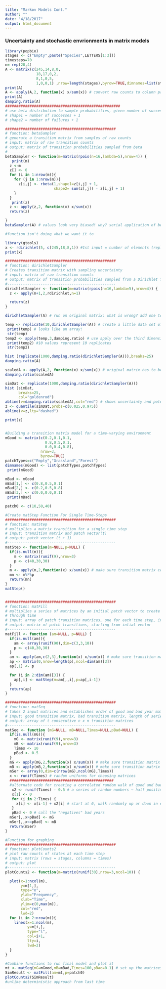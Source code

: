 ```yaml
---
title: "Markov Models Cont."
author: ""
date: "4/18/2017"
output: html_document
---
```

### Uncertainty and stochastic envrionments in matrix models
```r
library(popbio)
stages <- c("Empty",paste("Species",LETTERS[1:3]))
timesteps=70
n= rep(20,4)
A <- matrix(c(245,14,8,0,
              18,17,0,2,
              8,1,0,5,
              1,0,0,1) ,nrow=length(stages),byrow=TRUE,dimnames=list(stages,stages))
print(A)
A <- apply(A,2, function(x) x/sum(x)) # convert raw counts to column proportions
print(A)
damping.ratio(A)
####################################################
# use beta distribution to sample probabilities, given number of successes/failures
# shape1 = number of successes + 1
# shape2 = number of failures + 1

##################################################
# function: betaSampler
# generate a transition matrix from samples of raw counts
# input: matrix of raw transition counts
# output: matrix of transition probabilities sampled from beta
#-------------------------------------------------
betaSampler <- function(m=matrix(rpois(n=16,lambda=5),nrow=4)) {
   print(m)
  z <-m
  z[] <- 0
  for (i in 1:nrow(m)){
    for (j in 1:nrow(m)){
      z[i,j] <- rbeta(1,shape1=z[i,j] + 1,
                      shape2= sum(z[,j]) - z[i,j] + 1)
    }
  }
   print(z)
  z <- apply(z,2, function(x) x/sum(x))
  return(z)

}
betaSampler(A) # values look very biased! why? serial application of beta!

#function isn't doing what we want it to

library(gtools)
x <- rdirichlet(5, c(245,18,8,1)) #1st input = number of elements (replicates), 2nd string of raw counts
print(x)

##################################################
# function: dirichletSampler
# Creates transition matrix with sampling uncertainty
# input: matrix of raw transition counts
# output: matrix of transition probabilities sampled from a Dirichlet for each column
#-------------------------------------------------
dirichletSampler <- function(m=matrix(rpois(n=16,lambda=5),nrow=4)) {
  z <- apply(m+1,2,rdirichlet,n=1)

  return(z)
}

dirichletSampler(A) # run on original matrix; what is wrong? add one to all params!

temp <- replicate(10,dirichletSampler(A)) # create a little data set of 10
 print(temp) # looks like an array!
 str(temp)
temp2 <- apply(temp,3,damping.ratio) # use apply over the third dimension
 print(temp2) #10 values represent 10 replicates
 str(temp2)

hist (replicate(1000,damping.ratio(dirichletSampler(A))),breaks=25)
damping.ratio(A)

scaledA <- apply(A,2, function(x) x/sum(x)) # original matrix has to be scaled!
damping.ratio(scaledA)

simDat <- replicate(1000,damping.ratio(dirichletSampler(A)))
hist (simDat,
      breaks=25,
      col="goldenrod")
abline(v=damping.ratio(scaledA),col="red") # shows uncertainty and potential bias
z <- quantile(simDat,probs=c(0.025,0.975))
abline(v=z,lty="dashed")

print(z)


#Building a transition matrix model for a time-varying environment
mGood <- matrix(c(0.2,0.1,0.1,
                  0.8,0.5,0.1,
                  0.0,0.4,0.8),
                nrow=3,
                byrow=TRUE)
patchTypes=c("Empty","Grassland","Forest")
dimnames(mGood) <- list(patchTypes,patchTypes)
 print(mGood)

mBad <- mGood
mBad[1,] <- c(0.8,0.5,0.1)
mBad[2,] <- c(0.2,0.5,0.8)
mBad[3,] <- c(0.0,0.0,0.1)
 print(mBad)

patch0 <- c(10,50,40)

#Create matStep Function For Single Time-Steps
##################################################
# function: matStep
# multiplies a matrix transition for a single time step
# input: transition matrix and patch vector(t)
# output: patch vector (t + 1)
#-------------------------------------------------
matStep <- function(m=NULL,p=NULL) {
  if(is.null(m)){
    m <- matrix(runif(9),nrow=3)
    p <- c(40,30,30)
  }
  m <- apply(m,2,function(x) x/sum(x)) # make sure transition matrix columns are scaled
  mn <- m%*%p
  return(mn)
}
matStep()


##################################################
# function: matFill
# multiplies a series of matrices by an initial patch vector to create a set of patches
# through time
# input: array of patch transition matrices, one for each time step, initial patch vector
# output: matrix of patch transitions, starting from intial vector
#-------------------------------------------------
matFill <- function (am=NULL, p=NULL) {
  if(is.null(am)){
    am <- array(runif(90),dim=c(3,3,10))
    p <- c(40,30,30)
  }
  am <- apply(am,c(2,3),function(x) x/sum(x)) # make sure transition matrix columns are scaled
  ap <- matrix(0,nrow=length(p),ncol=dim(am)[3])
  ap[,1] <- p

  for (i in 2:dim(am)[3]) {
    ap[,i] <- matStep(m=am[,,i],p=ap[,i-1])
  }
  return(ap)
}

##################################################
# function: matSeq
# takes 2 input matrices and establishes order of good and bad year matrices
# input: good transition matrix, bad transition matrix, length of series, p(bad year)
# output: array of t consecutive n x n transition matrices
#-------------------------------------------------
matSeq <- function (mG=NULL, mB=NULL,Times=NULL,pBad=NULL) {
  if(is.null(mG)){
    mG <- matrix(runif(9),nrow=3)
    mB <- matrix(runif(9),nrow=3)
    Times <- 10
    pBad <- 0.5
  }
  mG <- apply(mG,2,function(x) x/sum(x)) # make sure transition matrix columns are scaled
  mB <- apply(mB,2,function(x) x/sum(x)) # make sure transition matrix columns are scaled
  mSer <- array(0,dim=c(nrow(mG),ncol(mG),Times))
  x <- runif(Times) # random uniforms for choosing matrices
  ###############################################
  #alternate code for creating a correlated random walk of good and bad years!
   x2 <- runif(Times) - 0.5 # a series of random numbers ~ half positive, half negative
   x[1] <- 0
   for (i in 2:Times) {
     x[i] <- x[i-1] + x2[i] # start at 0, walk randomly up or down in each step
   }
   pBad <- 0 # call the "negatives" bad years
  mSer[,,x>pBad] <- mG
  mSer[,,x<=pBad] <- mB
  return(mSer)
}

#Function for graphing
##################################################
# function: plotCounts2
# plot raw counts of states at each time step
# input: matrix (rows = stages, columns = times)
# output: plot
#-------------------------------------------------
plotCounts2 <- function(m=matrix(runif(30),nrow=3,ncol=10)) {

  plot(x=1:ncol(m),
       y=m[1,],
       type="o",
       ylab="Frequency",
       xlab="Time",
       ylim=c(0,max(m)),
       col="red",
       lwd=2)
  for (i in 2:nrow(m)){
    lines(x=1:ncol(m),
          y=m[i,],
          type="l",
          col=i+1,
          lty=i,
          lwd=2)
  }
}

#Combine functions to run final model and plot it
mt <- matSeq(mG=mGood,mB=mBad,Times=100,pBad=0.1) # set up the matrices in each time
SimResult <- matFill(am=mt,p=patch0)
plotCounts2(SimResult)
#unlike deterministic approach from last time
```